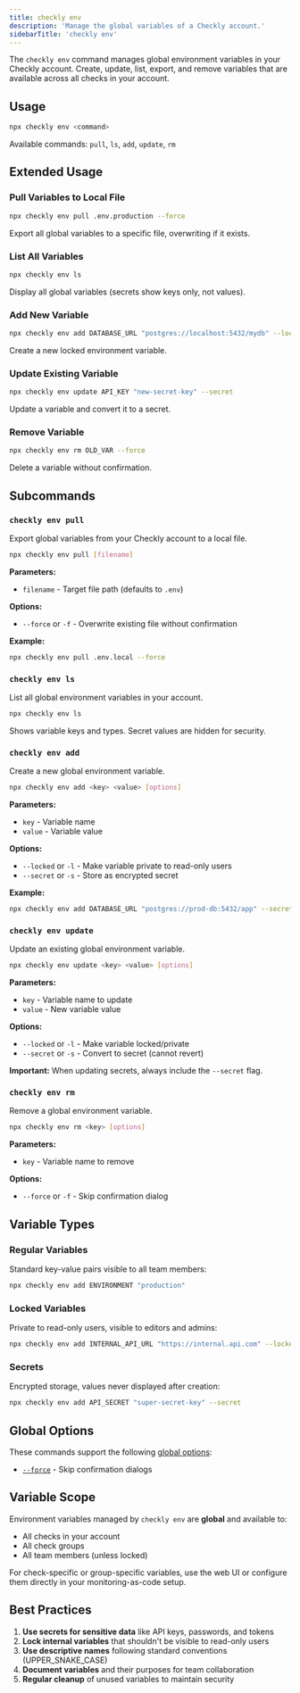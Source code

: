 ```yaml
---
title: checkly env
description: 'Manage the global variables of a Checkly account.'
sidebarTitle: 'checkly env'
---
```


The `checkly env` command manages global environment variables in your Checkly account. Create, update, list, export, and remove variables that are available across all checks in your account.

## Usage

```bash Terminal
npx checkly env <command>
```

Available commands: `pull`, `ls`, `add`, `update`, `rm`

## Extended Usage

### Pull Variables to Local File
```bash Terminal
npx checkly env pull .env.production --force
```
Export all global variables to a specific file, overwriting if it exists.

### List All Variables
```bash Terminal
npx checkly env ls
```
Display all global variables (secrets show keys only, not values).

### Add New Variable
```bash Terminal
npx checkly env add DATABASE_URL "postgres://localhost:5432/mydb" --locked
```
Create a new locked environment variable.

### Update Existing Variable
```bash Terminal
npx checkly env update API_KEY "new-secret-key" --secret
```
Update a variable and convert it to a secret.

### Remove Variable
```bash Terminal
npx checkly env rm OLD_VAR --force
```
Delete a variable without confirmation.

## Subcommands

### `checkly env pull`
Export global variables from your Checkly account to a local file.

```bash Terminal
npx checkly env pull [filename]
```

**Parameters:**
- `filename` - Target file path (defaults to `.env`)

**Options:**
- `--force` or `-f` - Overwrite existing file without confirmation

**Example:**
```bash Terminal
npx checkly env pull .env.local --force
```

### `checkly env ls`
List all global environment variables in your account.

```bash Terminal
npx checkly env ls
```

Shows variable keys and types. Secret values are hidden for security.

### `checkly env add`
Create a new global environment variable.

```bash Terminal
npx checkly env add <key> <value> [options]
```

**Parameters:**
- `key` - Variable name
- `value` - Variable value

**Options:**
- `--locked` or `-l` - Make variable private to read-only users
- `--secret` or `-s` - Store as encrypted secret

**Example:**
```bash Terminal            
npx checkly env add DATABASE_URL "postgres://prod-db:5432/app" --secret
```

### `checkly env update`
Update an existing global environment variable.

```bash Terminal    
npx checkly env update <key> <value> [options]
```

**Parameters:**
- `key` - Variable name to update
- `value` - New variable value

**Options:**
- `--locked` or `-l` - Make variable locked/private
- `--secret` or `-s` - Convert to secret (cannot revert)

**Important:** When updating secrets, always include the `--secret` flag.

### `checkly env rm`
Remove a global environment variable.

```bash Terminal
npx checkly env rm <key> [options]
```

**Parameters:**
- `key` - Variable name to remove

**Options:**
- `--force` or `-f` - Skip confirmation dialog

## Variable Types

### Regular Variables
Standard key-value pairs visible to all team members:
```bash Terminal
npx checkly env add ENVIRONMENT "production"
```

### Locked Variables
Private to read-only users, visible to editors and admins:
```bash Terminal
npx checkly env add INTERNAL_API_URL "https://internal.api.com" --locked
```

### Secrets
Encrypted storage, values never displayed after creation:
```bash Terminal    
npx checkly env add API_SECRET "super-secret-key" --secret
```

## Global Options

These commands support the following [global options](/cli-reference/global-options):

- [`--force`](/cli-reference/global-options#force-or-f) - Skip confirmation dialogs

## Variable Scope

Environment variables managed by `checkly env` are **global** and available to:
- All checks in your account
- All check groups
- All team members (unless locked)

For check-specific or group-specific variables, use the web UI or configure them directly in your monitoring-as-code setup.

## Best Practices

1. **Use secrets for sensitive data** like API keys, passwords, and tokens
2. **Lock internal variables** that shouldn't be visible to read-only users
3. **Use descriptive names** following standard conventions (UPPER_SNAKE_CASE)
4. **Document variables** and their purposes for team collaboration
5. **Regular cleanup** of unused variables to maintain security 